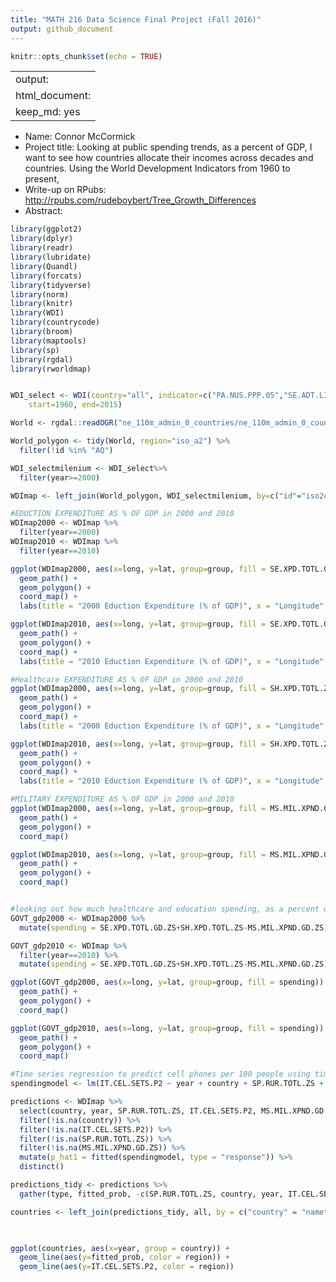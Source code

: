 ```yaml
---
title: "MATH 216 Data Science Final Project (Fall 2016)"
output: github_document
---
```


```r
knitr::opts_chunk$set(echo = TRUE)

```

---
output: 
  html_document: 
    keep_md: yes
---


* Name: Connor McCormick
* Project title: Looking at public spending trends, as a percent of GDP, I want to see how countries allocate their incomes across decades and countries.  Using the World Development Indicators from 1960 to present, 
* Write-up on RPubs: <http://rpubs.com/rudeboybert/Tree_Growth_Differences>
* Abstract: 


```r
library(ggplot2)
library(dplyr)
library(readr)
library(lubridate)
library(Quandl)
library(forcats)
library(tidyverse)
library(norm)
library(knitr)
library(WDI)
library(countrycode)
library(broom)
library(maptools)
library(sp)
library(rgdal)
library(rworldmap)


WDI_select <- WDI(country="all", indicator=c("PA.NUS.PPP.05","SE.ADT.LITR.ZS", "AG.LND.TRAC.ZS", "MS.MIL.TOTL.TF.ZS", "SE.XPD.CTOT.ZS", "IC.BUS.EASE.XQ", "NY.GDP.MKTP.PP.CD", "SE.XPD.TOTL.GD.ZS", "SH.XPD.TOTL.ZS", "MS.MIL.XPND.GD.ZS", "IT.CEL.SETS.P2", "SP.RUR.TOTL.ZS"),
    start=1960, end=2015)

World <- rgdal::readOGR("ne_110m_admin_0_countries/ne_110m_admin_0_countries.shp", layer = "ne_110m_admin_0_countries") 

World_polygon <- tidy(World, region="iso_a2") %>%
  filter(!id %in% "AQ")

WDI_selectmilenium <- WDI_select%>%
  filter(year>=2000)

WDImap <- left_join(World_polygon, WDI_selectmilenium, by=c("id"="iso2c")) 

#EDUCTION EXPENDITURE AS % OF GDP in 2000 and 2010
WDImap2000 <- WDImap %>%
  filter(year==2000)
WDImap2010 <- WDImap %>%
  filter(year==2010)

ggplot(WDImap2000, aes(x=long, y=lat, group=group, fill = SE.XPD.TOTL.GD.ZS)) +
  geom_path() +
  geom_polygon() +
  coord_map() +
  labs(title = "2000 Eduction Expenditure (% of GDP)", x = "Longitude", y = "Latitude")

ggplot(WDImap2010, aes(x=long, y=lat, group=group, fill = SE.XPD.TOTL.GD.ZS)) +
  geom_path() +
  geom_polygon() +
  coord_map() +
  labs(title = "2010 Eduction Expenditure (% of GDP)", x = "Longitude", y = "Latitude")

#Healthcare EXPENDITURE AS % OF GDP in 2000 and 2010
ggplot(WDImap2000, aes(x=long, y=lat, group=group, fill = SH.XPD.TOTL.ZS)) +
  geom_path() +
  geom_polygon() +
  coord_map() +
  labs(title = "2000 Eduction Expenditure (% of GDP)", x = "Longitude", y = "Latitude")

ggplot(WDImap2010, aes(x=long, y=lat, group=group, fill = SH.XPD.TOTL.ZS)) +
  geom_path() +
  geom_polygon() +
  coord_map() +
  labs(title = "2010 Eduction Expenditure (% of GDP)", x = "Longitude", y = "Latitude")

#MILITARY EXPENDITURE AS % OF GDP in 2000 and 2010
ggplot(WDImap2000, aes(x=long, y=lat, group=group, fill = MS.MIL.XPND.GD.ZS)) +
  geom_path() +
  geom_polygon() +
  coord_map()  

ggplot(WDImap2010, aes(x=long, y=lat, group=group, fill = MS.MIL.XPND.GD.ZS)) +
  geom_path() +
  geom_polygon() +
  coord_map()  


#looking out how much healthcare and education spending, as a percent of GDP, is compared to military spending
GOVT_gdp2000 <- WDImap2000 %>%
  mutate(spending = SE.XPD.TOTL.GD.ZS+SH.XPD.TOTL.ZS-MS.MIL.XPND.GD.ZS)

GOVT_gdp2010 <- WDImap %>%
  filter(year==2010) %>%
  mutate(spending = SE.XPD.TOTL.GD.ZS+SH.XPD.TOTL.ZS-MS.MIL.XPND.GD.ZS) 

ggplot(GOVT_gdp2000, aes(x=long, y=lat, group=group, fill = spending)) +
  geom_path() +
  geom_polygon() +
  coord_map()  

ggplot(GOVT_gdp2010, aes(x=long, y=lat, group=group, fill = spending)) +
  geom_path() +
  geom_polygon() +
  coord_map()  

#Time series regression to predict cell phones per 100 people using time, military expenditure and percent rural population
spendingmodel <- lm(IT.CEL.SETS.P2 ~ year + country + SP.RUR.TOTL.ZS + MS.MIL.XPND.GD.ZS, data=WDImap, family="binomial")

predictions <- WDImap %>%
  select(country, year, SP.RUR.TOTL.ZS, IT.CEL.SETS.P2, MS.MIL.XPND.GD.ZS) %>%
  filter(!is.na(country)) %>%
  filter(!is.na(IT.CEL.SETS.P2)) %>%
  filter(!is.na(SP.RUR.TOTL.ZS)) %>%
  filter(!is.na(MS.MIL.XPND.GD.ZS)) %>%
  mutate(p_hat1 = fitted(spendingmodel, type = "response")) %>%
  distinct()

predictions_tidy <- predictions %>%
  gather(type, fitted_prob, -c(SP.RUR.TOTL.ZS, country, year, IT.CEL.SETS.P2, MS.MIL.XPND.GD.ZS))

countries <- left_join(predictions_tidy, all, by = c("country" = "name"))
  


ggplot(countries, aes(x=year, group = country)) +
  geom_line(aes(y=fitted_prob, color = region)) +
  geom_line(aes(y=IT.CEL.SETS.P2, color = region))


```

